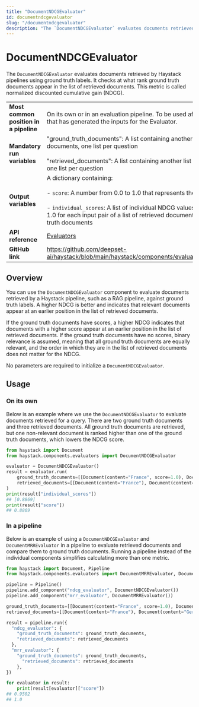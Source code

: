 ```yaml
---
title: "DocumentNDCGEvaluator"
id: documentndcgevaluator
slug: "/documentndcgevaluator"
description: "The `DocumentNDCGEvaluator` evaluates documents retrieved by Haystack pipelines using ground truth labels. It checks at what rank ground truth documents appear in the list of retrieved documents. This metric is called normalized discounted cumulative gain (NDCG)."
---
```


# DocumentNDCGEvaluator

The `DocumentNDCGEvaluator` evaluates documents retrieved by Haystack pipelines using ground truth labels. It checks at what rank ground truth documents appear in the list of retrieved documents. This metric is called normalized discounted cumulative gain (NDCG).

|  |  |
| --- | --- |
| **Most common position in a pipeline** | On its own or in an evaluation pipeline. To be used after a separate pipeline that has generated the inputs for the Evaluator. |
| **Mandatory run variables** | "ground_truth_documents": A list containing another list of ground truth documents, one list per question  <br /> <br />"retrieved_documents": A list containing another list of retrieved documents, one list per question |
| **Output variables** | A dictionary containing:  <br /> <br />\- `score`: A number from 0.0 to 1.0 that represents the NDCG  <br /> <br />- `individual_scores`: A list of individual NDCG values ranging from 0.0 to 1.0 for each input pair of a list of retrieved documents and a list of ground truth documents |
| **API reference** | [Evaluators](/reference/evaluators-api) |
| **GitHub link** | https://github.com/deepset-ai/haystack/blob/main/haystack/components/evaluators/document_ndcg.py |

## Overview

You can use the `DocumentNDCGEvaluator` component to evaluate documents retrieved by a Haystack pipeline, such as a RAG pipeline, against ground truth labels. A higher NDCG is better and indicates that relevant documents appear at an earlier position in the list of retrieved documents.

If the ground truth documents have scores, a higher NDCG indicates that documents with a higher score appear at an earlier position in the list of retrieved documents. If the ground truth documents have no scores, binary relevance is assumed, meaning that all ground truth documents are equally relevant, and the order in which they are in the list of retrieved documents does not matter for the NDCG.

No parameters are required to initialize a `DocumentNDCGEvaluator`.

## Usage

### On its own

Below is an example where we use the `DocumentNDCGEvaluator` to evaluate documents retrieved for a query. There are two ground truth documents and three retrieved documents. All ground truth documents are retrieved, but one non-relevant document is ranked higher than one of the ground truth documents, which lowers the NDCG score.

```python
from haystack import Document
from haystack.components.evaluators import DocumentNDCGEvaluator

evaluator = DocumentNDCGEvaluator()
result = evaluator.run(
    ground_truth_documents=[[Document(content="France", score=1.0), Document(content="Paris", score=0.5)]],
    retrieved_documents=[[Document(content="France"), Document(content="Germany"), Document(content="Paris")]],
)
print(result["individual_scores"])
## [0.8869]
print(result["score"])
## 0.8869
```

### In a pipeline

Below is an example of using a `DocumentNDCGEvaluator` and `DocumentMRREvaluator` in a pipeline to evaluate retrieved documents and compare them to ground truth documents. Running a pipeline instead of the individual components simplifies calculating more than one metric.

```python
from haystack import Document, Pipeline
from haystack.components.evaluators import DocumentMRREvaluator, DocumentNDCGEvaluator

pipeline = Pipeline()
pipeline.add_component("ndcg_evaluator", DocumentNDCGEvaluator())
pipeline.add_component("mrr_evaluator", DocumentMRREvaluator())

ground_truth_documents=[[Document(content="France", score=1.0), Document(content="Paris", score=0.5)]]
retrieved_documents=[[Document(content="France"), Document(content="Germany"), Document(content="Paris")]]

result = pipeline.run({
  "ndcg_evaluator": {
    "ground_truth_documents": ground_truth_documents,
    "retrieved_documents": retrieved_documents
  },
  "mrr_evaluator": {
    "ground_truth_documents": ground_truth_documents,
	  "retrieved_documents": retrieved_documents
	},
})

for evaluator in result:
    print(result[evaluator]["score"])
## 0.9502
## 1.0
```
